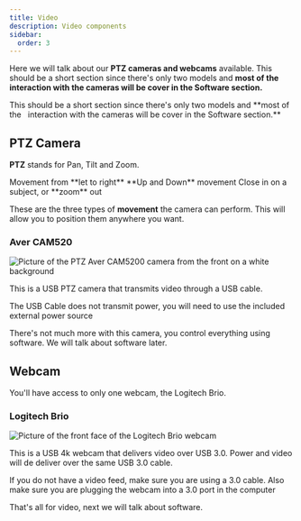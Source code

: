 ---
title: Video
description: Video components
sidebar:
  order: 3
---


Here we will talk about our **PTZ cameras and webcams** available. This should be a short section since there's only two models and **most of the interaction with the cameras will be cover in the Software section.**

<Aside type="tip" title="Phew...">
  This should be a short section since there's only two models and **most of the
    interaction with the cameras will be cover in the Software section.**
</Aside>

## PTZ Camera

**PTZ** stands for Pan, Tilt and Zoom.

<Card title="Movement">
  <Tabs>
    <TabItem label="Pan" icon="right-arrow">
      Movement from **let to right**
    </TabItem>
    <TabItem label="Tilt" icon="up-arrow">
      **Up and Down** movement
    </TabItem>
    <TabItem label="Zoom" icon="seti:code-search">
      Close in on a subject, or **zoom** out
    </TabItem>
  </Tabs>
</Card>

These are the three types of **movement** the camera can perform. This will allow you to position them anywhere you want.

### Aver CAM520

![Picture of the PTZ Aver CAM5200 camera from the front on a white background](https://static-data2.manualslib.com/product-images/c8a/1091625/aver-cam520-ip-camera.jpg)

This is a USB PTZ camera that transmits video through a USB cable.

<Aside>
  The USB Cable does not transmit power, you will need to use the included
  external power source
</Aside>

There's not much more with this camera, you control everything using software. We will talk about software later.

## Webcam

You'll have access to only one webcam, the Logitech Brio.

### Logitech Brio

![Picture of the front face of the Logitech Brio webcam](https://resource.logitech.com/w_797,c_limit,q_auto,f_auto,dpr_1.0/d_transparent.gif/content/dam/logitech/en/products/webcams/brio/brio-ultra-hd-sound-professional.png?v=1)

This is a USB 4k webcam that delivers video over USB 3.0. Power and video will de deliver over the same USB 3.0 cable.

<Aside>
  If you do not have a video feed, make sure you are using a 3.0 cable. Also
  make sure you are plugging the webcam into a 3.0 port in the computer
</Aside>

That's all for video, next we will talk about software.
